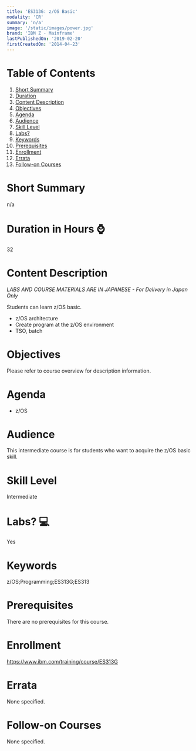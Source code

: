 ```yaml
---
title: 'ES313G: z/OS Basic'
modality: 'CR'
summary: 'n/a'
image: '/static/images/power.jpg'
brand: 'IBM Z - Mainframe'
lastPublishedOn: '2019-02-20'
firstCreatedOn: '2014-04-23'
---
```

# Table of Contents
1.  [Short Summary](#short-summary)
2.  [Duration](#duration-in-hours-)
3.  [Content Description](#content-description)
4.  [Objectives](#objectives)
5.  [Agenda](#agenda)
6.  [Audience](#audience)
7.  [Skill Level](#skill-level)
8.  [Labs?](#labs-)
9.  [Keywords](#keywords)
10. [Prerequisites](#prerequisites)
11. [Enrollment](#enrollment)
12. [Errata](#errata)
13. [Follow-on Courses](#follow-on-courses)

# Short Summary
n/a

# Duration in Hours ⌚
32

# Content Description
<p><em>LABS AND COURSE MATERIALS ARE IN JAPANESE - For Delivery in Japan Only</em></p>

<p>Students can learn z/OS basic.</p>

<ul>
	<li>z/OS architecture</li>
	<li>Create program at the z/OS environment</li>
	<li>TSO, batch</li>
</ul>

# Objectives
<p>Please refer to course overview for description information.</p>

# Agenda
<ul><li>z/OS</li></ul>

# Audience
<p>This intermediate course is for students who want to acquire the z/OS basic skill.</p>

# Skill Level
Intermediate

# Labs? 💻
Yes

# Keywords
z/OS;Programming;ES313G;ES313

# Prerequisites
<p>There are no prerequisites for this course.</p>

# Enrollment
https://www.ibm.com/training/course/ES313G

# Errata
None specified.

# Follow-on Courses
None specified.

